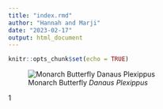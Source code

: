 ```yaml
---
title: "index.rmd"
author: "Hannah and Marji"
date: "2023-02-17"
output: html_document
---
```


```r
knitr::opts_chunk$set(echo = TRUE)
```

![Monarch Butterfly *Danaus Plexippus*](https://i.natgeofe.com/k/9acd2bad-fb0e-43a8-935d-ec0aefc60c2f/monarch-butterfly-grass_4x3.jpg)

1